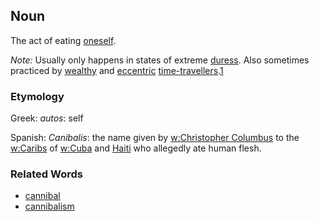 ==Noun==

The act of eating [[oneself]].

''Note:'' Usually only happens in states of extreme [[duress]].  Also sometimes practiced by [[wealthy]] and [[eccentric]] [[time-traveller]]s.[http://1001insomniacnights.com/forum/viewtopic.php?t=339]

===Etymology===

Greek: ''autos'': self 

Spanish: ''Canibalis'': the name given by [[w:Christopher Columbus]] to the [[w:Caribs]] of [[w:Cuba]] and [[Haiti]] who allegedly ate human flesh.

===Related Words===

*[[cannibal]]
*[[cannibalism]]